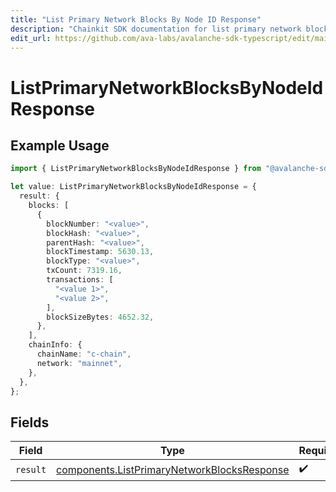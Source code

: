 ```yaml
---
title: "List Primary Network Blocks By Node ID Response"
description: "Chainkit SDK documentation for list primary network blocks by node id response"
edit_url: https://github.com/ava-labs/avalanche-sdk-typescript/edit/main/chainkit/docs/models/operations/listprimarynetworkblocksbynodeidresponse.md
---
```


# ListPrimaryNetworkBlocksByNodeIdResponse

## Example Usage

```typescript
import { ListPrimaryNetworkBlocksByNodeIdResponse } from "@avalanche-sdk/chainkit/models/operations";

let value: ListPrimaryNetworkBlocksByNodeIdResponse = {
  result: {
    blocks: [
      {
        blockNumber: "<value>",
        blockHash: "<value>",
        parentHash: "<value>",
        blockTimestamp: 5630.13,
        blockType: "<value>",
        txCount: 7319.16,
        transactions: [
          "<value 1>",
          "<value 2>",
        ],
        blockSizeBytes: 4652.32,
      },
    ],
    chainInfo: {
      chainName: "c-chain",
      network: "mainnet",
    },
  },
};
```

## Fields

| Field                                                                                                      | Type                                                                                                       | Required                                                                                                   | Description                                                                                                |
| ---------------------------------------------------------------------------------------------------------- | ---------------------------------------------------------------------------------------------------------- | ---------------------------------------------------------------------------------------------------------- | ---------------------------------------------------------------------------------------------------------- |
| `result`                                                                                                   | [components.ListPrimaryNetworkBlocksResponse](https://github.com/ava-labs/avalanche-sdk-typescript/blob/main/chainkit/models/components/listprimarynetworkblocksresponse.md) | :heavy_check_mark:                                                                                         | N/A                                                                                                        |